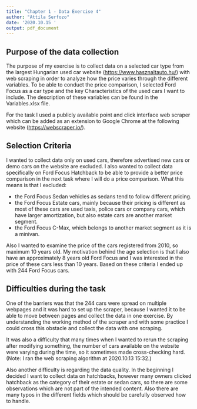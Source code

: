 ```yaml
---
title: "Chapter 1 - Data Exercise 4"
author: "Attila Serfozo"
date: '2020.10.15 '
output: pdf_document
---
```


## Purpose of the data collection

The purpose of my exercise is to collect data on a selected car type from the largest Hungarian used car website (<https://www.hasznaltauto.hu/>) with web scraping in order to analyze how the price varies through the different variables. To be able to conduct the price comparison, I selected Ford Focus as a car type and the key Characteristics of the used cars I want to include. The description of these variables can be found in the Variables.xlsx file.

For the task I used a publicly available point and click interface web scraper which can be added as an extension to Google Chrome at the following website (<https://webscraper.io/>).

## Selection Criteria

I wanted to collect data only on used cars, therefore advertised new cars or demo cars on the website are excluded. I also wanted to collect data specifically on Ford Focus Hatchback to be able to provide a better price comparison in the next task where I will do a price comparison. What this means is that I excluded:

*   the Ford Focus Sedan vehicles as sedans tend to follow different pricing.
*   the Ford Focus Estate cars, mainly because their pricing is different as most of these cars are used taxis, police cars or company cars, which have larger amortization, but also estate cars are another market segment.
*   the Ford Focus C-Max, which belongs to another market segment as it is a minivan.

Also I wanted to examine the price of the cars registered from 2010, so maximum 10 years old. My motivation behind the age selection is that I also have an approximately 8 years old Ford Focus and I was interested in the price of these cars less than 10 years. Based on these criteria I ended up with 244 Ford Focus cars.

## Difficulties during the task

One of the barriers was that the 244 cars were spread on multiple webpages and it was hard to set up the scraper, because I wanted it to be able to move between pages and collect the data in one exercise. By understanding the working method of the scraper and with some practice I could cross this obstacle and collect the data with one scraping.

It was also a difficulty that many times when I wanted to rerun the scraping after modifying something, the number of cars available on the website were varying during the time, so it sometimes made cross-checking hard. (Note: I ran the web scraping algorithm at 2020.10.13 15:32.)

Also another difficulty is regarding the data quality. In the beginning I decided I want to collect data on hatchbacks, however many owners clicked hatchback as the category of their estate or sedan cars, so there are some observations which are not part of the intended content. Also there are many typos in the different fields which should be carefully observed how to handle.
